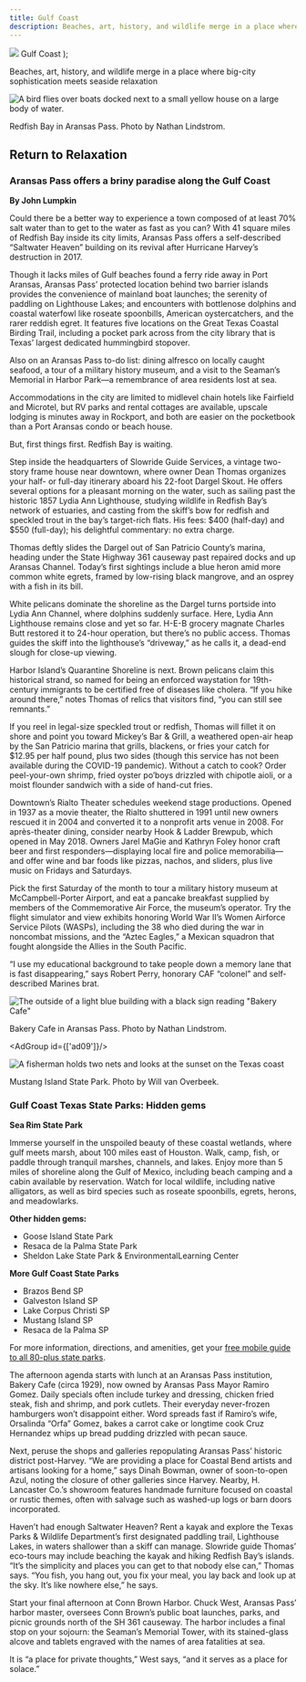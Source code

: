 ```yaml
---
title: Gulf Coast
description: Beaches, art, history, and wildlife merge in a place where big-city sophistication meets seaside relaxation
---
```


  <span>
    <img class="region-title-map" src={`../images/map-gulf-coast.png`}/>
    Gulf Coast
  </span>
);

<PageDescription>

Beaches, art, history, and wildlife merge in a place where big-city sophistication meets seaside relaxation

</PageDescription>

![A bird flies over boats docked next to a small yellow house on a large body of water.](images/redfish-bay-aransas-pass.jpg)
<Caption>Redfish Bay in Aransas Pass. Photo by Nathan Lindstrom.</Caption>

<Row>

<Column colSm={6} colMd={4} colLg={8}>

## **Return to Relaxation**
### Aransas Pass offers a briny paradise along the Gulf Coast 
**By John Lumpkin**

Could there be a better way to experience a town composed of at least 70% salt water than to get to the water as fast as you can? With 41 square miles of Redfish Bay inside its city limits, Aransas Pass offers a self-described “Saltwater Heaven” building on its revival after Hurricane Harvey’s destruction in 2017.

Though it lacks miles of Gulf beaches found a ferry ride away in Port Aransas, Aransas Pass’ protected location behind two barrier islands provides the convenience of mainland boat launches; the serenity of paddling on Lighthouse Lakes; and encounters with bottlenose dolphins and coastal waterfowl like roseate spoonbills, American oystercatchers, and the rarer reddish egret. It features five locations on the Great Texas Coastal Birding Trail, including a pocket park across from the city library that is Texas’ largest dedicated hummingbird stopover.

Also on an Aransas Pass to-do list: dining alfresco on locally caught seafood, a tour of a military history museum, and a visit to the Seaman’s Memorial in Harbor Park—a remembrance of area residents lost at sea.

Accommodations in the city are limited to midlevel chain hotels like Fairfield and Microtel, but RV parks and rental cottages are available, upscale lodging is minutes away in Rockport, and both are easier on the pocketbook than a Port Aransas condo or beach house.

But, first things first. Redfish Bay is waiting.

Step inside the headquarters of Slowride Guide Services, a vintage two-story frame house near downtown, where owner Dean Thomas organizes your half- or full-day itinerary aboard his 22-foot Dargel Skout. He offers several options for a pleasant morning on the water, such as sailing past the historic 1857 Lydia Ann Lighthouse, studying wildlife in Redfish Bay’s network of estuaries, and casting from the skiff’s bow for redfish and speckled trout in the bay’s target-rich flats. His fees: $400 (half-day) and $550 (full-day); his delightful commentary: no extra charge.

Thomas deftly slides the Dargel out of San Patricio County’s marina, heading under the State Highway 361 causeway past repaired docks and up Aransas Channel. Today’s first sightings include a blue heron amid more common white egrets, framed by low-rising black mangrove, and an osprey with a fish in its bill.

White pelicans dominate the shoreline as the Dargel turns portside into Lydia Ann Channel, where dolphins suddenly surface. Here, Lydia Ann Lighthouse remains close and yet so far. H-E-B grocery magnate Charles Butt restored it to 24-hour operation, but there’s no public access. Thomas guides the skiff into the lighthouse’s “driveway,” as he calls it, a dead-end slough for close-up viewing.

Harbor Island’s Quarantine Shoreline is next. Brown pelicans claim this historical strand, so named for being an enforced waystation for 19th-century immigrants to be certified free of diseases like cholera. “If you hike around there,” notes Thomas of relics that visitors find, “you can still see remnants.”

If you reel in legal-size speckled trout or redfish, Thomas will fillet it on shore and point you toward Mickey’s Bar & Grill, a weathered open-air heap by the San Patricio marina that grills, blackens, or fries your catch for $12.95 per half pound, plus two sides (though this service has not been available during the COVID-19 pandemic). Without a catch to cook? Order peel-your-own shrimp, fried oyster po’boys drizzled with chipotle aioli, or a moist flounder sandwich with a side of hand-cut fries.

Downtown’s Rialto Theater schedules weekend stage productions. Opened in 1937 as a movie theater, the Rialto shuttered in 1991 until new owners rescued it in 2004 and converted it to a nonprofit arts venue in 2008. For après-theater dining, consider nearby Hook & Ladder Brewpub, which opened in May 2018. Owners Jarel MaGie and Kathryn Foley honor craft beer and first responders—displaying local fire and police memorabilia—and offer wine and bar foods like pizzas, nachos, and sliders, plus live music on Fridays and Saturdays. 

Pick the first Saturday of the month to tour a military history museum at McCampbell-Porter Airport, and eat a pancake breakfast supplied by members of the Commemorative Air Force, the museum’s operator. Try the flight simulator and view exhibits honoring World War II’s Women Airforce Service Pilots (WASPs), including the 38 who died during the war in noncombat missions, and the “Aztec Eagles,” a Mexican squadron that fought alongside the Allies in the South Pacific.

“I use my educational background to take people down a memory lane that is fast disappearing,” says Robert Perry, honorary CAF “colonel” and self-described Marines brat.

![The outside of a light blue building with a black sign reading "Bakery Cafe"](images/gulf-coast-bakery-cafe.jpg)
<Caption>Bakery Cafe in Aransas Pass. Photo by Nathan Lindstrom.</Caption>

</Column>

<Column colSm={6} colMd={4} colLg={4}>

<AdGroup id={['ad09']}/>

![A fisherman holds two nets and looks at the sunset on the Texas coast](images/port-aransas-state-parks-hidden-gem.jpg)
<Caption>Mustang Island State Park. Photo by Will van Overbeek.</Caption>

### Gulf Coast Texas State Parks: Hidden gems

**Sea Rim State Park**

Immerse yourself in the unspoiled beauty of these coastal wetlands, where gulf meets marsh, about 100 miles east of Houston. Walk, camp, fish, or paddle through tranquil marshes, channels, and lakes. Enjoy more than 5 miles of shoreline along the Gulf of Mexico, including beach camping and a cabin available by reservation. Watch for local wildlife, including native alligators, as well as bird species such as roseate spoonbills, egrets, herons, and meadowlarks.

**Other hidden gems:** 
- Goose Island State Park
- Resaca de la Palma State Park
- Sheldon Lake State Park & EnvironmentalLearning Center 

**More Gulf Coast State Parks** 
- Brazos Bend SP
- Galveston Island SP
- Lake Corpus Christi SP
- Mustang Island SP
- Resaca de la Palma SP

For more information, directions, and amenities, get your [free mobile guide to all 80-plus state parks](https://texasstateparks.org/app).

</Column>

</Row>

<Row>
<Column colSm={6} colMd={4} colLg={6}>
<AdGroup id={['ad10','ad17','ad19']}/>
</Column>
<Column colSm={6} colMd={3} colLg={4}>
</Column>
</Row>

<Row>
<Column colSm={12} colMd={6} colLg={8}>

The afternoon agenda starts with lunch at an Aransas Pass institution, Bakery Cafe (circa 1929), now owned by Aransas Pass Mayor Ramiro Gomez. Daily specials often include turkey and dressing, chicken fried steak, fish and shrimp, and pork cutlets. Their everyday never-frozen hamburgers won’t disappoint either. Word spreads fast if Ramiro’s wife, Orsalinda “Orfa” Gomez, bakes a carrot cake or longtime cook Cruz Hernandez whips up bread pudding drizzled with pecan sauce.

Next, peruse the shops and galleries repopulating Aransas Pass’ historic district post-Harvey. “We are providing a place for Coastal Bend artists and artisans looking for a home,” says Dinah Bowman, owner of soon-to-open Azul, noting the closure of other galleries since Harvey. Nearby, H. Lancaster Co.’s showroom features handmade furniture focused on coastal or rustic themes, often  with salvage such as washed-up logs or barn doors incorporated.

Haven’t had enough Saltwater Heaven? Rent a kayak and explore the Texas Parks & Wildlife Department’s first designated paddling trail, Lighthouse Lakes, in waters shallower than a skiff can manage. Slowride guide Thomas’ eco-tours may include beaching the kayak and hiking Redfish Bay’s islands. “It’s the simplicity and places you can get to that nobody else can,” Thomas says. “You fish, you hang out, you fix your meal, you lay back and look up at the sky. It’s like nowhere else,” he says.

Start your final afternoon at Conn Brown Harbor. Chuck West, Aransas Pass’ harbor master, oversees Conn Brown’s public boat launches, parks, and picnic grounds north of the SH 361 causeway. The harbor includes a final stop on your sojourn: the Seaman’s Memorial Tower, with its stained-glass alcove and tablets engraved with the names of area fatalities at sea.

It is “a place for private thoughts,” West says, “and it serves as a place for solace.”

</Column>

<Column colSm={6} colMd={4} colLg={4}>
<AdGroup id={['ad06','ad20']}/>
</Column>

</Row>

<Row>
<Column colSm={12} colMd={4} colLg={8}>
<RegionListing title="Gulf Coast" color="lightblue" region="GULF COAST" ads={['ad10','ad17','ad19','ad05','ad14','ad16','ad07','ad21','ad22','ad08','ad11','ad12']}/>
</Column>
<Column colSm={6} colMd={4} colLg={4}>
<AdGroup id={['ad09','ad06','ad20']}/>
<AdGroup id={['ad13','ad15','ad18']}/>
</Column>
</Row>

<!--

<FeatureCard
  title="Search all cities and listings in the Gulf Coast"
  actionIcon="arrowRight"
  href="/things-to-do-in-texas?region=gulf-coast"
  color="dark">

![People walk and dine along the riverwalk in San Antonio](/images/gulf-coast-houston-search-all.jpg)

</FeatureCard>
<Caption>Nasa Level 9 Tour at Johnson Space Center. Photo by Will van Overbeek.</Caption>

-->